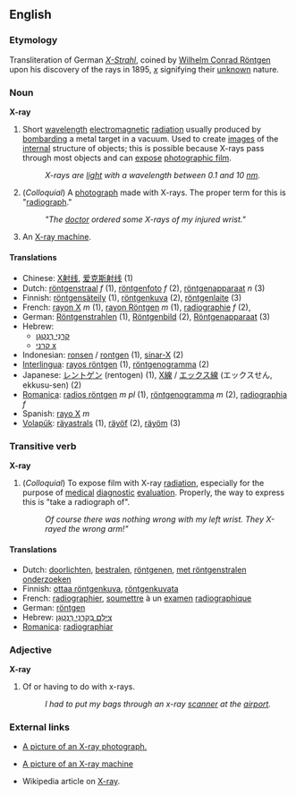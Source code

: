 ==English==
=== Etymology ===
Transliteration of German ''[[X-Strahl]]'', coined by [[Wilhelm_R%F6ntgen|Wilhelm Conrad Röntgen]] upon his discovery of the rays in 1895, ''[[x]]'' signifying their [[unknown]] nature.

===Noun===
'''X-ray'''

# Short [[wavelength]] [[electromagnetic]] [[radiation]] usually produced by [[bombard]]ing a metal target in a vacuum. Used to create [[image]]s of the [[internal]] structure of objects; this is possible because X-rays pass through most objects and can [[expose]] [[photographic film]].
#: ''X-rays are [[light]] with a wavelength between 0.1 and 10 [[nm]].''
# (''Colloquial'') A [[photograph]] made with X-rays.  The proper term for this is "[[radiograph]]."
#:'' "The [[doctor]] ordered some X-rays of my injured wrist." ''
# An [[X-ray machine]]. 

==== Translations ====
*Chinese: [[X射线]], [[爱克斯射线]] (1)
*Dutch: [[röntgenstraal]] ''f'' (1), [[röntgenfoto]] ''f'' (2), [[röntgenapparaat]] ''n'' (3)
*Finnish: [[röntgensäteily]] (1), [[röntgenkuva]] (2), [[röntgenlaite]] (3)
*French: [[rayon X]] ''m'' (1), [[rayon Röntgen]] ''m'' (1), [[radiographie]] ''f'' (2), 
*German: [[Röntgenstrahlen]] (1), [[Röntgenbild]] (2), [[Röntgenapparaat]] (3)
*Hebrew:
**[[קרני רנטגן|קַרנֵי רֶנְטְגֶן]]
**[[קַרנֵי x|קרני x]]<!-- x should render at the end which is to the left! -->
*Indonesian: [[ronsen]] / [[rontgen]] (1), [[sinar-X]] (2)
*[[Interlingua]]: [[rayos röntgen]] (1), [[röntgenogramma]] (2)
*Japanese: [[レントゲン]] (rentogen) (1), [[X線]] / [[エックス線]] (エックスせん, ekkusu-sen) (2)
*[[Romanica]]: [[radios röntgen]] ''m'' ''pl'' (1), [[röntgenogramma]] ''m'' (2), [[radiographia]] ''f''
*Spanish: [[rayo X]] ''m''
*[[Volapük]]: [[räyastrals]] (1), [[räyöf]] (2), [[räyöm]] (3)

===Transitive verb===
'''X-ray'''

# (''Colloquial'') To expose film with X-ray [[radiation]], especially for the purpose of [[medical]] [[diagnostic]] [[evaluation]].  Properly, the way to express this is "take a radiograph of".
#:''Of course there was nothing wrong with my left wrist. They X-rayed the wrong arm!"''

==== Translations ====
*Dutch: [[doorlichten]], [[bestralen]], [[röntgenen]], [[met röntgenstralen onderzoeken]]
*Finnish: [[ottaa röntgenkuva]], [[röntgenkuvata]]
*French: [[radiographier]], [[soumettre]] à un [[examen]] [[radiographique]]
*German: [[röntgen]]
*Hebrew: [[צילם בקרני רנטגן|צִילֵּם בְּקַרְנֵי רֶנְטְגֶן]]
*[[Romanica]]: [[radiographiar]]

===Adjective===
'''X-ray'''

# Of or having to do with x-rays.
#: ''I had to put my bags through an x-ray [[scanner]] at the [[airport]].''

===External links===
* [http://www.onlinetelemedicine.com/html/product/sam_images/X-Ray.jpg A picture of an X-ray photograph.]

* [http://www.miami-med.com/images/X-RAY-URS_Sinus-SM.jpg A picture of an X-ray machine]

* Wikipedia article on [[w:X-ray|X-ray]].